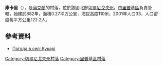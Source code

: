 {{coord|51|41|21|N|30|36|8|E|scale:100000|display=title}}

'''庫卡里'''（{{lang-uk|Кукарі}}），是[[烏克蘭|烏克蘭]]的村落，位於該國北部[[切爾尼戈夫州|切爾尼戈夫州]]，由[[里普基區|里普基區]]負責管轄，始建於882年，面積0.27平方公里，海拔高度110米，2001年人口33，人口密度每平方公里122.2人。

==參考資料==
* [http://weather.in.ua/ua/chernigovskaja/12662 Погода в селі Кукарі] {{Wayback|url=http://weather.in.ua/ua/chernigovskaja/12662 |date=20111220094301 }}

[[Category:切爾尼戈夫州村落|Category:切爾尼戈夫州村落]]
[[Category:里普基區村落|Category:里普基區村落]]


{{Chernihiv-geo-stub}}
